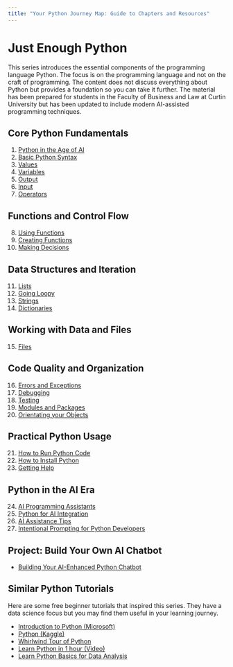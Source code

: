 ```yaml
---
title: "Your Python Journey Map: Guide to Chapters and Resources"
---
```


# Just Enough Python

This series introduces the essential components of the programming language Python. The focus is on the programming language and not on the craft of programming. The content does not discuss everything about Python but provides a foundation so you can take it further. The material has been prepared for students in the Faculty of Business and Law at Curtin University but has been updated to include modern AI-assisted programming techniques.

## Core Python Fundamentals

1. [Python in the Age of AI](01_python_in_the_age_of_ai.qmd)
2. [Basic Python Syntax](02_basic_python_syntax.qmd)
3. [Values](03_values.qmd)
4. [Variables](04_variables.qmd)
5. [Output](05_output.qmd)
6. [Input](06_input.qmd)
7. [Operators](07_operators.qmd)

## Functions and Control Flow

8. [Using Functions](08_using_functions.qmd)
9. [Creating Functions](09_creating_functions.qmd)
10. [Making Decisions](10_making_decisions.qmd)

## Data Structures and Iteration

11. [Lists](11_lists.qmd)
12. [Going Loopy](12_going_loopy.qmd)
13. [Strings](13_strings.qmd)
14. [Dictionaries](14_dictionaries.qmd)

## Working with Data and Files

15. [Files](15_files.qmd)

## Code Quality and Organization

16. [Errors and Exceptions](16_errors_and_exceptions.qmd)
17. [Debugging](17_debugging.qmd)
18. [Testing](18_testing.qmd)
19. [Modules and Packages](19_modules_and_packages.qmd)
20. [Orientating your Objects](20_orientating_your_objects.qmd)

## Practical Python Usage

21. [How to Run Python Code](21_how_to_run_python_code.qmd)
22. [How to Install Python](22_how_to_install_python_testing.qmd)
23. [Getting Help](23_getting_help.qmd)

## Python in the AI Era

24. [AI Programming Assistants](24_ai_programming_assistants.qmd)
25. [Python for AI Integration](25_python_ai_integration.qmd)
26. [AI Assistance Tips](26_ai_assistance_tips.qmd)
27. [Intentional Prompting for Python Developers](27_intentional_prompting.qmd)

## Project: Build Your Own AI Chatbot

- [Building Your AI-Enhanced Python Chatbot](chatbot_project.qmd)

## Similar Python Tutorials

Here are some free beginner tutorials that inspired this series. They have a data science focus but you may find them useful in your learning journey.

* [Introduction to Python (Microsoft)](https://docs.microsoft.com/en-us/learn/modules/intro-to-python/)
* [Python (Kaggle)](https://www.kaggle.com/learn/python)
* [Whirlwind Tour of Python](https://github.com/jakevdp/WhirlwindTourOfPython/blob/master/Index.ipynb)
* [Learn Python in 1 hour (Video)](https://youtu.be/kqtD5dpn9C8)
* [Learn Python Basics for Data Analysis](https://openclassrooms.com/en/courses/2304731-learn-python-basics-for-data-analysis)
